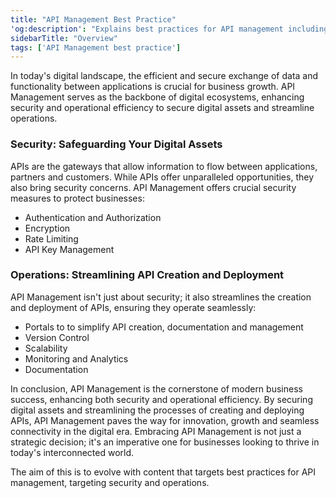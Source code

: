 ```yaml
---
title: "API Management Best Practice"
'og:description': "Explains best practices for API management including security and operations"
sidebarTitle: "Overview"
tags: ['API Management best practice']
---
```


In today's digital landscape, the efficient and secure exchange of data and functionality between applications is crucial for business growth. API Management serves as the backbone of digital ecosystems, enhancing security and operational efficiency to secure digital assets and streamline operations.

### Security: Safeguarding Your Digital Assets

APIs are the gateways that allow information to flow between applications, partners and customers. While APIs offer unparalleled opportunities, they also bring security concerns. API Management offers crucial security measures to protect businesses:

- Authentication and Authorization
- Encryption
- Rate Limiting
- API Key Management

### Operations: Streamlining API Creation and Deployment

API Management isn't just about security; it also streamlines the creation and deployment of APIs, ensuring they operate seamlessly:

- Portals to to simplify API creation, documentation and management
- Version Control
- Scalability
- Monitoring and Analytics
- Documentation

In conclusion, API Management is the cornerstone of modern business success, enhancing both security and operational efficiency. By securing digital assets and streamlining the processes of creating and deploying APIs, API Management paves the way for innovation, growth and seamless connectivity in the digital era. Embracing API Management is not just a strategic decision; it's an imperative one for businesses looking to thrive in today's interconnected world.

The aim of this is to evolve with content that targets best practices for API management, targeting security and operations.

